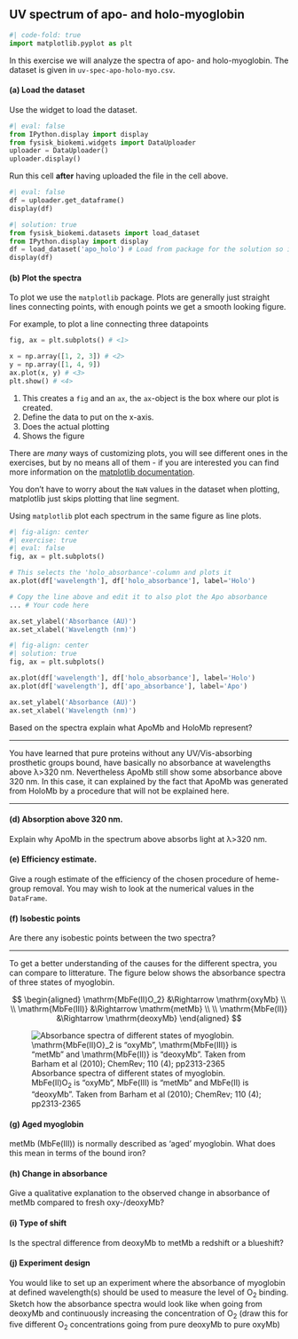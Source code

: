 ## UV spectrum of apo- and holo-myoglobin

```python
#| code-fold: true
import matplotlib.pyplot as plt
```

In this exercise we will analyze the spectra of apo- and holo-myoglobin. 
The dataset is given in `uv-spec-apo-holo-myo.csv`. 

#### (a) Load the dataset

Use the widget to load the dataset.

```python
#| eval: false
from IPython.display import display 
from fysisk_biokemi.widgets import DataUploader
uploader = DataUploader()
uploader.display()
```
Run this cell **after** having uploaded the file in the cell above.
```python
#| eval: false
df = uploader.get_dataframe()
display(df)
```

```python
#| solution: true
from fysisk_biokemi.datasets import load_dataset
from IPython.display import display 
df = load_dataset('apo_holo') # Load from package for the solution so it doesn't require to interact.
display(df)
```

#### (b) Plot the spectra

::: {.callout-tip}

To plot we use the `matplotlib` package. Plots are generally just straight lines 
connecting points, with enough points we get a smooth looking figure. 

For example, to plot a line connecting three datapoints

```python
fig, ax = plt.subplots() # <1>

x = np.array([1, 2, 3]) # <2>
y = np.array([1, 4, 9])
ax.plot(x, y) # <3> 
plt.show() # <4>
```
1. This creates a `fig` and an `ax`, the `ax`-object is the box where our plot is created. 
2. Define the data to put on the x-axis.
3. Does the actual plotting
4. Shows the figure

There are *many* ways of customizing plots, you will see different ones in the exercises, but 
by no means all of them - if you are interested you can find more information on the [matplotlib documentation](https://matplotlib.org/stable/users/index).

You don't have to worry about the `NaN` values in the dataset when plotting, matplotlib just skips 
plotting that line segment.

::::

Using `matplotlib` plot each spectrum in the same figure as line plots. 

```python
#| fig-align: center
#| exercise: true
#| eval: false
fig, ax = plt.subplots() 

# This selects the 'holo_absorbance'-column and plots it
ax.plot(df['wavelength'], df['holo_absorbance'], label='Holo')

# Copy the line above and edit it to also plot the Apo absorbance
... # Your code here

ax.set_ylabel('Absorbance (AU)')
ax.set_xlabel('Wavelength (nm)')
```

```python
#| fig-align: center
#| solution: true
fig, ax = plt.subplots() 

ax.plot(df['wavelength'], df['holo_absorbance'], label='Holo')
ax.plot(df['wavelength'], df['apo_absorbance'], label='Apo')

ax.set_ylabel('Absorbance (AU)')
ax.set_xlabel('Wavelength (nm)')
```

Based on the spectra explain what ApoMb and HoloMb represent? 

---

You have learned that pure proteins without any UV/Vis-absorbing prosthetic groups bound, have basically no
absorbance at wavelengths above λ>320 nm. Nevertheless ApoMb still show some absorbance above 320 nm.
In this case, it can explained by the fact that ApoMb was generated from HoloMb by a procedure that will not
be explained here.

---

#### (d) Absorption above 320 nm.

Explain why ApoMb in the spectrum above absorbs light at λ>320 nm.

#### (e) Efficiency estimate.

Give a rough estimate of the efficiency of the chosen procedure of heme-group removal. 
You may wish to look at the numerical values in the `DataFrame`.

#### (f) Isobestic points

Are there any isobestic points between the two spectra?

---

To get a better understanding of the causes for the different spectra, you can compare to litterature. 
The figure below shows the absorbance spectra of three states of myoglobin.

$$
\begin{aligned}
\mathrm{MbFe(II)O_2} &\Rightarrow \mathrm{oxyMb} \\
\\
\mathrm{MbFe(III)} &\Rightarrow \mathrm{metMb} \\
\\
\mathrm{MbFe(II)} &\Rightarrow \mathrm{deoxyMb}
\end{aligned}
$$

![Absorbance spectra of different states of myoglobin. $\mathrm{MbFe(II)O}_2$ is "oxyMb", $\mathrm{MbFe(III)}$ is "metMb" and $\mathrm{MbFe(II)}$ is "deoxyMb". Taken from Barham et al (2010); ChemRev; 110 (4); pp2313-2365](https://raw.githubusercontent.com/au-mbg/fysisk-biokemi/refs/heads/main/course/lessons/figures/apo-holo-figure.jpg){.lightbox}


#### (g) Aged myoglobin

metMb $(\mathrm{MbFe(III)})$ is normally described as ‘aged’ myoglobin. What does this mean in terms of the
bound iron?

#### (h) Change in absorbance

Give a qualitative explanation to the observed change in absorbance of metMb compared to fresh oxy-/deoxyMb?

#### (i) Type of shift

Is the spectral difference from deoxyMb to metMb a redshift or a blueshift?

#### (j) Experiment design

You would like to set up an experiment where the absorbance of myoglobin at defined
wavelength(s) should be used to measure the level of $\mathrm{O}_2$ binding. Sketch how the
absorbance spectra would look like when going from deoxyMb and continuously increasing
the concentration of $\mathrm{O}_2$ (draw this for five different $\mathrm{O}_2$ concentrations going from pure
deoxyMb to pure oxyMb)
